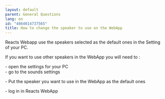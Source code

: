 ```yaml
---
layout: default
parent: General Questions
lang: en
id: "4864014737565"
title: How to change the speaker to use on the WebApp
---
```

Reacts Webapp use the speakers selected as the default ones in the Setting of your PC.

If you want to use other speakers in the WebApp you will need to :

\- open the settings for your PC  
\- go to the sounds settings

\- Put the speaker you want to use in the WebApp as the default ones

\- log in in Reacts WebApp


